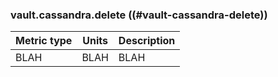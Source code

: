 ### vault.cassandra.delete ((#vault-cassandra-delete))

Metric type | Units | Description
----------- | ----- | -----------
BLAH     | BLAH    | BLAH